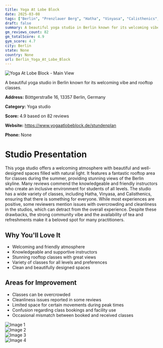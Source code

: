 ```yaml
---
title: Yoga At Lobe Block
date: 2025-03-08
tags: ["Berlin", "Prenzlauer Berg", "Hatha", "Vinyasa", "Calisthenics", "Welcoming", "Community", "Berlin"]  
draft: false
summary: A beautiful yoga studio in Berlin known for its welcoming vibe and rooftop classes.
gm_reviews_count: 82
gm_totalScore: 4.9
gym_score: 4.7
city: Berlin
state: None
country: None
url: Berlin_Yoga_At_Lobe_Block
---
```


<div className="aspect-[16/9] relative my-8">
  <img 
    src="https://lh5.googleusercontent.com/p/AF1QipNsX5zk5JS-B0JPoXSdgR3Lrctz6ccDfIgf5rwZ=w1920-h1080-k-no"
    alt="Yoga At Lobe Block - Main View"
    className="object-cover absolute inset-0 w-full h-full rounded-lg"
  />
</div>

A beautiful yoga studio in Berlin known for its welcoming vibe and rooftop classes.

**Address:** Böttgerstraße 16, 13357 Berlin, Germany

**Category:** Yoga studio

**Score:** 4.9 based on 82 reviews

**Website:** https://www.yogaatlobeblock.de/stundenplan

**Phone:** None

# Studio Presentation

This yoga studio offers a welcoming atmosphere with beautiful and well-designed spaces filled with natural light. It features a fantastic rooftop area for classes during the summer, providing stunning views of the Berlin skyline. Many reviews commend the knowledgeable and friendly instructors who create an inclusive environment for students of all levels. The studio has a wide variety of classes, including Hatha, Vinyasa, and Calisthenics, ensuring that there is something for everyone. While most experiences are positive, some reviewers mention issues with overcrowding and cleanliness in the studios, which can detract from the overall experience. Despite these drawbacks, the strong community vibe and the availability of tea and refreshments make it a beloved spot for many practitioners.

## Why You'll Love It

- Welcoming and friendly atmosphere
- Knowledgeable and supportive instructors
- Stunning rooftop classes with great views
- Variety of classes for all levels and preferences
- Clean and beautifully designed spaces

## Areas for Improvement

- Classes can be overcrowded
- Cleanliness issues reported in some reviews
- Limited space for certain movements during peak times
- Confusion regarding class bookings and facility use
- Occasional mismatch between booked and received classes

<div className="grid grid-cols-1 xl:grid-cols-2 gap-4 my-8">
<div className="aspect-[4/3] relative"><img src="https://lh5.googleusercontent.com/p/AF1QipNiujvRu5DGqL8n5WbA-Frf6Oz9ix56Eu96a5kZ=w1920-h1080-k-no" alt="Image 1" className="object-cover absolute inset-0 w-full h-full rounded-lg" /></div>
<div className="aspect-[4/3] relative"><img src="https://lh5.googleusercontent.com/p/AF1QipPV0LDxNRigH4ml6xl4WYPF_AQ3N-Rb94lZdJ8r=w1920-h1080-k-no" alt="Image 2" className="object-cover absolute inset-0 w-full h-full rounded-lg" /></div>
<div className="aspect-[4/3] relative"><img src="https://lh5.googleusercontent.com/p/AF1QipMHmzfdB6OcAjUSRIxV60jCgKuAqXv8nsM-lE8K=w1920-h1080-k-no" alt="Image 3" className="object-cover absolute inset-0 w-full h-full rounded-lg" /></div>
<div className="aspect-[4/3] relative"><img src="https://lh5.googleusercontent.com/p/AF1QipN60Abt2xk1G_g8A8uZgRisrQfTjLyv9HDe5pXI=w1920-h1080-k-no" alt="Image 4" className="object-cover absolute inset-0 w-full h-full rounded-lg" /></div>
</div>